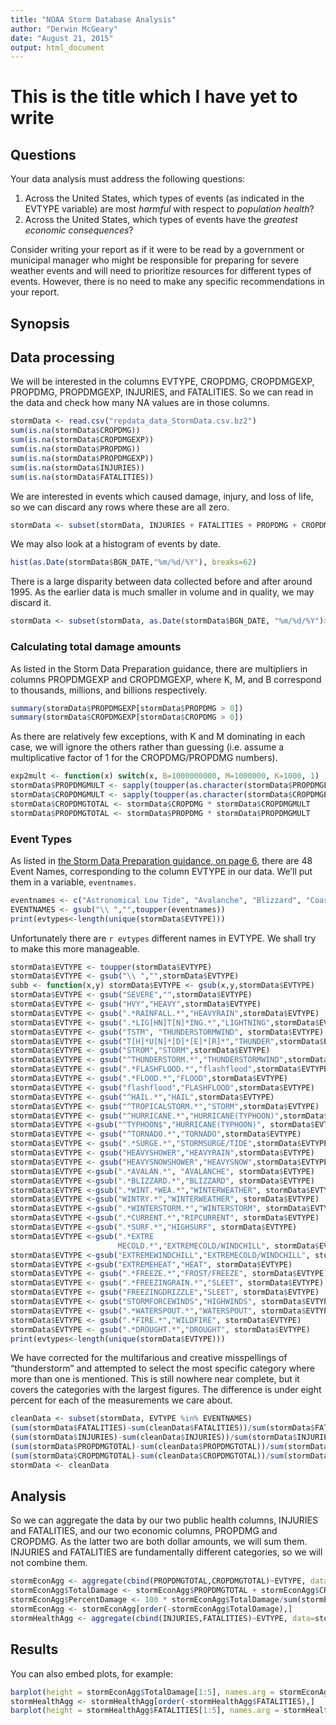 ```yaml
---
title: "NOAA Storm Database Analysis"
author: "Derwin McGeary"
date: "August 21, 2015"
output: html_document
---
```


# This is the title which I have yet to write

## Questions

Your data analysis must address the following questions:

1. Across the United States, which types of events (as indicated in the EVTYPE variable) are most *harmful* with respect to *population health*?
1. Across the United States, which types of events have the *greatest economic consequences*?

Consider writing your report as if it were to be read by a government or municipal manager who might be responsible for preparing for severe weather events and will need to prioritize resources for different types of events. However, there is no need to make any specific recommendations in your report.

## Synopsis

## Data processing

We will be interested in the columns EVTYPE, CROPDMG, CROPDMGEXP, PROPDMG, PROPDMGEXP, INJURIES, and FATALITIES. So we can read in the data and check how many NA values are in those columns.

```r
stormData <- read.csv("repdata_data_StormData.csv.bz2")
sum(is.na(stormData$CROPDMG))
sum(is.na(stormData$CROPDMGEXP))
sum(is.na(stormData$PROPDMG))
sum(is.na(stormData$PROPDMGEXP))
sum(is.na(stormData$INJURIES))
sum(is.na(stormData$FATALITIES))

```

We are interested in events which caused damage, injury, and loss of life, so we can discard any rows where these are all zero.

```r
stormData <- subset(stormData, INJURIES + FATALITIES + PROPDMG + CROPDMG > 0)
```
We may also look at a histogram of events by date.
```r
hist(as.Date(stormData$BGN_DATE,"%m/%d/%Y"), breaks=62)
```

There is a large disparity between data collected before and after around 1995. As the earlier data is much smaller in volume and in quality, we may discard it.

```r
stormData <- subset(stormData, as.Date(stormData$BGN_DATE, "%m/%d/%Y")>as.Date("01/01/1995","%m/%d/%Y"))
```

### Calculating total damage amounts

As listed in the Storm Data Preparation guidance, there are multipliers in columns PROPDMGEXP and CROPDMGEXP, where K, M, and B correspond to thousands, millions, and billions respectively.

```r
summary(stormData$PROPDMGEXP[stormData$PROPDMG > 0])
summary(stormData$CROPDMGEXP[stormData$CROPDMG > 0])
```

As there are relatively few exceptions, with K and M dominating in each case, we will ignore the others rather than guessing (i.e. assume a multiplicative factor of 1 for the CROPDMG/PROPDMG numbers).

```r
exp2mult <- function(x) switch(x, B=1000000000, M=1000000, K=1000, 1)
stormData$PROPDMGMULT <- sapply(toupper(as.character(stormData$PROPDMGEXP)), exp2mult)
stormData$CROPDMGMULT <- sapply(toupper(as.character(stormData$CROPDMGEXP)), exp2mult)
stormData$CROPDMGTOTAL <- stormData$CROPDMG * stormData$CROPDMGMULT
stormData$PROPDMGTOTAL <- stormData$PROPDMG * stormData$PROPDMGMULT
```

### Event Types
As listed in [the Storm Data Preparation guidance, on page 6](https://d396qusza40orc.cloudfront.net/repdata%2Fpeer2_doc%2Fpd01016005curr.pdf), there are 48 Event Names, corresponding to the column EVTYPE in our data. We'll put them in a variable, `eventnames`.
```r
eventnames <- c("Astronomical Low Tide", "Avalanche", "Blizzard", "Coastal Flood", "Cold/Wind Chill", "Debris Flow", "Dense Fog", "Dense Smoke", "Drought", "Dust Devil", "Dust Storm", "Excessive Heat", "Extreme Cold/Wind Chill", "Flash Flood", "Flood", "Frost/Freeze", "Funnel Cloud", "Freezing Fog", "Hail", "Heat", "Heavy Rain", "Heavy Snow", "High Surf", "High Wind", "Hurricane (Typhoon)", "Ice Storm", "Lake-Effect Snow", "Lakeshore Flood", "Lightning", "Marine Hail", "Marine High Wind", "Marine Strong Wind", "Marine Thunderstorm Wind", "Rip Current", "Seiche", "Sleet", "Storm Surge/Tide", "Strong Wind", "Thunderstorm Wind", "Tornado", "Tropical Depression", "Tropical Storm", "Tsunami", "Volcanic Ash", "Waterspout", "Wildfire", "Winter Storm", "Winter Weather")
EVENTNAMES <- gsub("\\ ","",toupper(eventnames))
print(evtypes<-length(unique(stormData$EVTYPE)))
```
Unfortunately there are `r evtypes` different names in EVTYPE. We shall try to make this more manageable.

```r
stormData$EVTYPE <- toupper(stormData$EVTYPE)
stormData$EVTYPE <- gsub("\\ ","",stormData$EVTYPE)
subb <- function(x,y) stormData$EVTYPE <- gsub(x,y,stormData$EVTYPE)
stormData$EVTYPE <- gsub("SEVERE","",stormData$EVTYPE)
stormData$EVTYPE <- gsub("HVY","HEAVY",stormData$EVTYPE)
stormData$EVTYPE <- gsub(".*RAINFALL.*","HEAVYRAIN",stormData$EVTYPE)
stormData$EVTYPE <- gsub(".*LIG[HN]T[N]*ING.*","LIGHTNING",stormData$EVTYPE)
stormData$EVTYPE <- gsub("TSTM", "THUNDERSTORMWIND", stormData$EVTYPE)
stormData$EVTYPE <- gsub("T[H]*U[N]*[D]*[E]*[R]*","THUNDER",stormData$EVTYPE)
stormData$EVTYPE <- gsub("STROM","STORM",stormData$EVTYPE)
stormData$EVTYPE <- gsub("^THUNDERSTORM.*","THUNDERSTORMWIND",stormData$EVTYPE)
stormData$EVTYPE <- gsub(".*FLASHFLOOD.*","flashflood",stormData$EVTYPE)
stormData$EVTYPE <- gsub(".*FLOOD.*","FLOOD",stormData$EVTYPE)
stormData$EVTYPE <- gsub("flashflood","FLASHFLOOD",stormData$EVTYPE)
stormData$EVTYPE <- gsub("^HAIL.*","HAIL",stormData$EVTYPE)
stormData$EVTYPE <- gsub("^TROPICALSTORM.*","STORM",stormData$EVTYPE)
stormData$EVTYPE <- gsub("^HURRICANE.*","HURRICANE(TYPHOON)",stormData$EVTYPE)
stormData$EVTYPE <-gsub("^TYPHOON$","HURRICANE(TYPHOON)", stormData$EVTYPE)
stormData$EVTYPE <- gsub("^TORNADO.*","TORNADO",stormData$EVTYPE)
stormData$EVTYPE <- gsub(".*SURGE.*","STORMSURGE/TIDE",stormData$EVTYPE)
stormData$EVTYPE <- gsub("HEAVYSHOWER","HEAVYRAIN",stormData$EVTYPE)
stormData$EVTYPE <- gsub("HEAVYSNOWSHOWER","HEAVYSNOW",stormData$EVTYPE)
stormData$EVTYPE <-gsub(".*AVALAN.*", "AVALANCHE", stormData$EVTYPE)
stormData$EVTYPE <-gsub(".*BLIZZARD.*","BLIZZARD", stormData$EVTYPE)
stormData$EVTYPE <-gsub(".*WINT.*WEA.*","WINTERWEATHER", stormData$EVTYPE)
stormData$EVTYPE <-gsub("WINTRY.*","WINTERWEATHER", stormData$EVTYPE)
stormData$EVTYPE <-gsub(".*WINTERSTORM.*","WINTERSTORM", stormData$EVTYPE)
stormData$EVTYPE <-gsub(".*CURRENT.*","RIPCURRENT", stormData$EVTYPE)
stormData$EVTYPE <-gsub(".*SURF.*","HIGHSURF", stormData$EVTYPE)
stormData$EVTYPE <-gsub(".*EXTRE
                        MECOLD.*","EXTREMECOLD/WINDCHILL", stormData$EVTYPE)
stormData$EVTYPE <-gsub("EXTREMEWINDCHILL","EXTREMECOLD/WINDCHILL", stormData$EVTYPE)
stormData$EVTYPE <-gsub("EXTREMEHEAT","HEAT", stormData$EVTYPE)
stormData$EVTYPE <- gsub(".*FREEZE.*","FROST/FREEZE", stormData$EVTYPE)
stormData$EVTYPE <- gsub(".*FREEZINGRAIN.*","SLEET", stormData$EVTYPE)
stormData$EVTYPE <- gsub("FREEZINGDRIZZLE","SLEET", stormData$EVTYPE)
stormData$EVTYPE <- gsub("STORMFORCEWINDS","HIGHWINDS", stormData$EVTYPE)
stormData$EVTYPE <- gsub(".*WATERSPOUT.*","WATERSPOUT", stormData$EVTYPE)
stormData$EVTYPE <- gsub(".*FIRE.*","WILDFIRE", stormData$EVTYPE)
stormData$EVTYPE <- gsub(".*DROUGHT.*","DROUGHT", stormData$EVTYPE)
print(evtypes<-length(unique(stormData$EVTYPE)))
```

We have corrected for the multifarious and creative misspellings of "thunderstorm" and attempted to select the most specific category where more than one is mentioned. This is still nowhere near complete, but it covers the categories with the largest figures. The difference is under eight percent for each of the measurements we care about.

```r
cleanData <- subset(stormData, EVTYPE %in% EVENTNAMES)
(sum(stormData$FATALITIES)-sum(cleanData$FATALITIES))/sum(stormData$FATALITIES)
(sum(stormData$INJURIES)-sum(cleanData$INJURIES))/sum(stormData$INJURIES)
(sum(stormData$PROPDMGTOTAL)-sum(cleanData$PROPDMGTOTAL))/sum(stormData$PROPDMGTOTAL)
(sum(stormData$CROPDMGTOTAL)-sum(cleanData$CROPDMGTOTAL))/sum(stormData$CROPDMGTOTAL)
stormData <- cleanData
```

## Analysis

So we can aggregate the data by our two public health columns, INJURIES and FATALITIES, and our two economic columns, PROPDMG and CROPDMG. As the latter two are both dollar amounts, we will sum them. INJURIES and FATALITIES are fundamentally different categories, so we will not combine them.

```r
stormEconAgg <- aggregate(cbind(PROPDMGTOTAL,CROPDMGTOTAL)~EVTYPE, data=stormData, FUN=sum)
stormEconAgg$TotalDamage <- stormEconAgg$PROPDMGTOTAL + stormEconAgg$CROPDMGTOTAL
stormEconAgg$PercentDamage <- 100 * stormEconAgg$TotalDamage/sum(stormEconAgg$TotalDamage)
stormEconAgg <- stormEconAgg[order(-stormEconAgg$TotalDamage),]
stormHealthAgg <- aggregate(cbind(INJURIES,FATALITIES)~EVTYPE, data=stormData, FUN=sum)
```

## Results


You can also embed plots, for example:

```r
barplot(height = stormEconAgg$TotalDamage[1:5], names.arg = stormEconAgg$EVTYPE[1:5])
stormHealthAgg <- stormHealthAgg[order(-stormHealthAgg$FATALITIES),]
barplot(height = stormHealthAgg$FATALITIES[1:5], names.arg = stormHealthAgg$EVTYPE[1:5])
```

